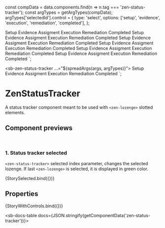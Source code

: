 
const compData = data.components.find(n => n.tag === 'zen-status-tracker');
const argTypes = getArgTypes(compData);
argTypes['selectedId'].control = {
  type: 'select',
  options: ['setup', 'evidence', 'execution', 'remediation', 'completed'],
};

<Meta title="Navigation/Status Tracker" component="zen-status-tracker" argTypes={argTypes} />

  <sb-zen-space vertical spacing="lg">
    <sb-zen-status-tracker selected-id="setup">
      <sb-zen-lozenge id="setup">Setup</sb-zen-lozenge>
      <sb-zen-lozenge id="evidence">Evidence Assigment</sb-zen-lozenge>
      <sb-zen-lozenge id="execution">Execution</sb-zen-lozenge>
      <sb-zen-lozenge id="remediation">Remediation</sb-zen-lozenge>
      <sb-zen-lozenge id="completed">Completed</sb-zen-lozenge>
    </sb-zen-status-tracker>
    <sb-zen-status-tracker selected-id="evidence">
      <sb-zen-lozenge id="setup">Setup</sb-zen-lozenge>
      <sb-zen-lozenge id="evidence">Evidence Assigment</sb-zen-lozenge>
      <sb-zen-lozenge id="execution">Execution</sb-zen-lozenge>
      <sb-zen-lozenge id="remediation">Remediation</sb-zen-lozenge>
      <sb-zen-lozenge id="completed">Completed</sb-zen-lozenge>
    </sb-zen-status-tracker>
    <sb-zen-status-tracker selected-id="execution">
      <sb-zen-lozenge id="setup">Setup</sb-zen-lozenge>
      <sb-zen-lozenge id="evidence">Evidence Assigment</sb-zen-lozenge>
      <sb-zen-lozenge id="execution">Execution</sb-zen-lozenge>
      <sb-zen-lozenge id="remediation">Remediation</sb-zen-lozenge>
      <sb-zen-lozenge id="completed">Completed</sb-zen-lozenge>
    </sb-zen-status-tracker>
    <sb-zen-status-tracker selected-id="remediation">
      <sb-zen-lozenge id="setup">Setup</sb-zen-lozenge>
      <sb-zen-lozenge id="evidence">Evidence Assigment</sb-zen-lozenge>
      <sb-zen-lozenge id="execution">Execution</sb-zen-lozenge>
      <sb-zen-lozenge id="remediation">Remediation</sb-zen-lozenge>
      <sb-zen-lozenge id="completed">Completed</sb-zen-lozenge>
    </sb-zen-status-tracker>
    <sb-zen-status-tracker selected-id="completed">
      <sb-zen-lozenge id="setup">Setup</sb-zen-lozenge>
      <sb-zen-lozenge id="evidence">Evidence Assigment</sb-zen-lozenge>
      <sb-zen-lozenge id="execution">Execution</sb-zen-lozenge>
      <sb-zen-lozenge id="remediation">Remediation</sb-zen-lozenge>
      <sb-zen-lozenge id="completed">Completed</sb-zen-lozenge>
    </sb-zen-status-tracker>
    <sb-zen-status-tracker archived>
      <sb-zen-lozenge id="setup">Setup</sb-zen-lozenge>
      <sb-zen-lozenge id="evidence">Evidence Assigment</sb-zen-lozenge>
      <sb-zen-lozenge id="execution">Execution</sb-zen-lozenge>
      <sb-zen-lozenge id="remediation">Remediation</sb-zen-lozenge>
      <sb-zen-lozenge id="completed">Completed</sb-zen-lozenge>
    </sb-zen-status-tracker>
  </sb-zen-space>
`;

  <sb-zen-status-tracker ...="${spreadArgs(args, argTypes)}">
    <sb-zen-lozenge id="setup">Setup</sb-zen-lozenge>
    <sb-zen-lozenge id="evidence">Evidence Assigment</sb-zen-lozenge>
    <sb-zen-lozenge id="execution">Execution</sb-zen-lozenge>
    <sb-zen-lozenge id="remediation">Remediation</sb-zen-lozenge>
    <sb-zen-lozenge id="completed">Completed</sb-zen-lozenge>
  </sb-zen-status-tracker>
`;

# ZenStatusTracker

A status tracker component meant to be used with `<zen-lozenge>` slotted elements.

## Component previews

<br />

### 1. Status tracker selected

`<zen-status-tracker>` selected index parameter, changes the selected lozenge. If last `<zen-lozenge>` is selected, it is displayed in green color.

<Canvas>
  <Story name="StorySelected">{StorySelected.bind({})}</Story>
</Canvas>

## Properties

<Canvas>
  <Story
    name="default"
    args={{
      ...getDefaultArgs(argTypes),
      // override some default values:
      selectedId: 'setup',
    }}
  >
    {StoryWithControls.bind({})}
  </Story>
</Canvas>

<ArgsTable story="default" />

<sb-docs-table docs={JSON.stringify(getComponentData('zen-status-tracker'))}></sb-docs-table>
